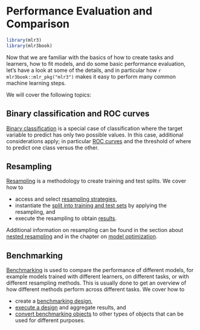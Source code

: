 # Performance Evaluation and Comparison {#perf-eval-cmp}

```r
library(mlr3)
library(mlr3book)
```

Now that we are familiar with the basics of how to create tasks and learners, how to fit models, and do some basic performance evaluation, let's have a look at some of the details, and in particular how `r mlr3book::mlr_pkg("mlr3")` makes it easy to perform many common machine learning steps.

We will cover the following topics:

## Binary classification and ROC curves

[Binary classification](#binary-classification) is a special case of classification where the target variable to predict has only two possible values.
In this case, additional considerations apply; in particular [ROC curves](#binary-roc) and the threshold of where to predict one class versus the other.

## Resampling {#sec-perf-resampling}

[Resampling](#resampling) is a methodology to create training and test splits.
We cover how to

* access and select [resampling strategies](#resampling-settings),
* instantiate the [split into training and test sets](#resampling-inst) by applying the resampling, and
* execute the resampling to obtain [results](#resampling-exec).

Additional information on resampling can be found in the section about [nested resampling](#nested-resampling) and in the chapter on [model optimization](#optimization).

## Benchmarking {#sec-perf-benchmarking}

[Benchmarking](#benchmarking) is used to compare the performance of different models, for example models trained with different learners, on different tasks, or with different resampling methods.
This is usually done to get an overview of how different methods perform across different tasks.
We cover how to

* create a [benchmarking design](#bm-design),
* [execute a design](#bm-exec) and aggregate results, and
* [convert benchmarking objects](#bm-resamp) to other types of objects that can be used for different purposes.
